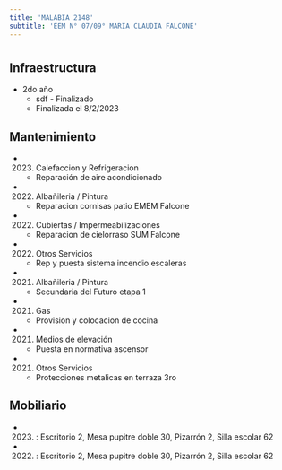 ```yaml
---
title: 'MALABIA 2148'
subtitle: 'EEM N° 07/09° MARIA CLAUDIA FALCONE'
---
```


#
## Infraestructura

* 2do año 
    + sdf - Finalizado 
    + Finalizada el 8/2/2023 






## Mantenimiento

*  (2023) Calefaccion y Refrigeracion 
    + Reparación de aire acondicionado

*  (2022) Albañileria / Pintura 
    + Reparacion cornisas patio EMEM Falcone

*  (2022) Cubiertas / Impermeabilizaciones 
    + Reparacion de cielorraso SUM Falcone

*  (2022) Otros Servicios 
    + Rep y puesta sistema incendio escaleras

*  (2021) Albañileria / Pintura 
    + Secundaria del Futuro etapa 1

*  (2021) Gas 
    + Provision y colocacion de cocina

*  (2021) Medios de elevación 
    + Puesta en normativa ascensor

*  (2021) Otros Servicios 
    + Protecciones metalicas en terraza 3ro





## Mobiliario

*  (2023) : Escritorio 2, Mesa pupitre doble 30, Pizarrón 2, Silla escolar 62 

*  (2022) : Escritorio 2, Mesa pupitre doble 30, Pizarrón 2, Silla escolar 62 



